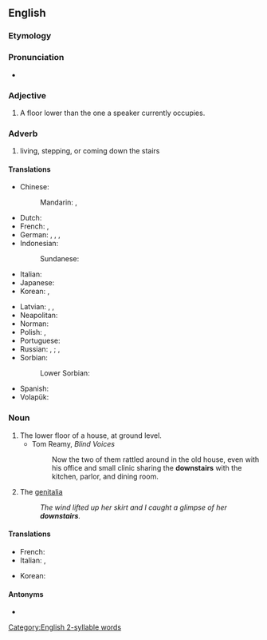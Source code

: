 ==English==

===Etymology===
{{affix|en|down|stair|-s}}

===Pronunciation===
* {{audio|en-us-downstairs.ogg|Audio (US)|lang=en}}

===Adjective===
{{en-adj|further}}

# A floor lower than the one a speaker currently occupies.

===Adverb===
{{en-adv|-}}

# living, stepping, or coming down the stairs

====Translations====
{{trans-top|downstairs (adverb)}}
* Chinese:
*: Mandarin: {{t+|cmn|樓下|sc=Hani}}, {{t+|cmn|楼下|tr=lóuxià|sc=Hani}}
* Dutch: {{t+|nl|beneden}}
* French: {{t+|fr|au-dessous}}, {{t+|fr|en bas}}
* German: {{t+|de|unten}}, {{t+|de|treppab}}, {{t|de|treppabwärts}}, {{t|de|nach unten}}
* Indonesian: {{t|id|lantai bawah}}
*: Sundanese: {{t|su|landeh}}
* Italian: {{t+|it|giù}}
* Japanese: {{t|ja|階下|tr=かいか, kaika|sc=Jpan}}
* Korean: {{t+|ko|아래층|alt=아래층에}}, {{t+|ko|아래층|alt=아래층으로}} {{qualifier|where to}}
{{trans-mid}}
* Latvian: {{t|lv|lejup}}, {{t|lv|lejā}}, {{t|lv|apakšējā stāvā}}
* Neapolitan: {{t|nap|abbascio}}
* Norman: {{t|nrf|à bas}}
* Polish: {{t|pl|na dole}} {{qualifier|where}}, {{t|pl|na dół}} {{qualifier|where to}}
* Portuguese: {{t+|pt|embaixo}}
* Russian: {{t+|ru|внизу́}} {{qualifier|where}}, {{t|ru|на ни́жнем этаже́}} {{qualifier|where}}; {{t+|ru|вниз}} {{qualifier|where to}}, {{t|ru|на ни́жний эта́ж}} {{qualifier|where to}}
* Sorbian:
*: Lower Sorbian: {{t|dsb|dołojce}}
* Spanish: {{t+|es|abajo}}
* Volapük: {{t+|vo|dono}}
{{trans-bottom}}

===Noun===
{{en-noun|downstairs}}

# The lower floor of a house, at ground level.
#* Tom Reamy, ''Blind Voices''
#*: Now the two of them rattled around in the old house, even with his office and small clinic sharing the '''downstairs''' with the kitchen, parlor, and dining room.
# {{lb|en|slang}} The [[genitalia]]
#: ''The wind lifted up her skirt and I caught a glimpse of her '''downstairs'''.''

====Translations====
{{trans-top|the genitalia}}
* French: {{t+|fr|en bas}}
* Italian: {{t|it|di sotto}}, {{t+|it|giù}}
{{trans-mid}}
* Korean: {{t-needed|ko}}
{{trans-bottom}}

====Antonyms====
* {{l|en|upstairs}}

[[Category:English 2-syllable words]]